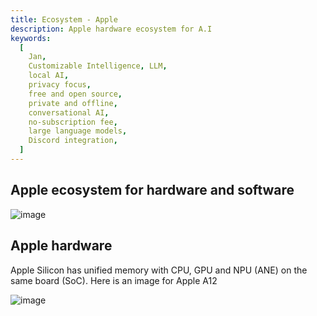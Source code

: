 ```yaml
---
title: Ecosystem - Apple
description: Apple hardware ecosystem for A.I
keywords:
  [
    Jan,
    Customizable Intelligence, LLM,
    local AI,
    privacy focus,
    free and open source,
    private and offline,
    conversational AI,
    no-subscription fee,
    large language models,
    Discord integration,
  ]
---
```


## Apple ecosystem for hardware and software
![image](../_assets/ecosystem-apple.drawio.svg)

## Apple hardware
Apple Silicon has unified memory with CPU, GPU and NPU (ANE) on the same board (SoC).
Here is an image for Apple A12

![image](../_assets/ecosystem-apple-1.jpeg)